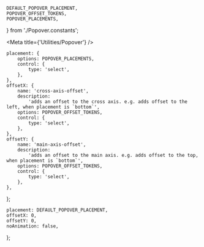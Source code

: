 
    DEFAULT_POPOVER_PLACEMENT,
    POPOVER_OFFSET_TOKENS,
    POPOVER_PLACEMENTS,
} from './Popover.constants';

<Meta title={'Utilities/Popover'} />

    placement: {
        options: POPOVER_PLACEMENTS,
        control: {
            type: 'select',
        },
    },
    offsetX: {
        name: 'cross-axis-offset',
        description:
            'adds an offset to the cross axis. e.g. adds offset to the left, when placement is `bottom`',
        options: POPOVER_OFFSET_TOKENS,
        control: {
            type: 'select',
        },
    },
    offsetY: {
        name: 'main-axis-offset',
        description:
            'adds an offset to the main axis. e.g. adds offset to the top, when placement is `bottom`',
        options: POPOVER_OFFSET_TOKENS,
        control: {
            type: 'select',
        },
    },
};

    placement: DEFAULT_POPOVER_PLACEMENT,
    offsetX: 0,
    offsetY: 0,
    noAnimation: false,
};

<Canvas hidden>
    <Story name="default" argTypes={popoverARgTypes} args={popoverArgs}>
        {({ offsetX, offsetY, placement }) => {
            const [isVisible, setIsVisible] = useState(false);
            const buttonReference = useRef(null);
            function handleClick() {
                setIsVisible(!isVisible);
            }
            const offset = [offsetX, offsetY];
            return (
                <>
                    <IconButton
                        icon={'menu'}
                        onClick={handleClick}
                        ref={buttonReference}
                        toggled={isVisible}
                    />
                    <Popover
                        isVisible={isVisible}
                        anchorReference={buttonReference}
                        placement={placement}
                        offset={offset}
                    >
                        <Flex
                            justify={'center'}
                            padding={Spacing.all(100)}
                            element={Shape}
                            elevation={3}
                            width={200}
                        >
                            <Text margin={'none'}>this is a popover</Text>
                        </Flex>
                    </Popover>
                </>
            );
        }}
    </Story>
    <Story name="hover" argTypes={popoverARgTypes} args={popoverArgs}>
        {({ offsetX, offsetY, placement }) => {
            const [isVisible, setIsVisible] = useState(false);
            const buttonReference = useRef(null);
            const offset = [offsetX, offsetY];
            return (
                <div>
                    <IconButton
                        icon={'menu'}
                        onMouseEnter={() => setIsVisible(true)}
                        onMouseLeave={() => setIsVisible(false)}
                        ref={buttonReference}
                        toggled={isVisible}
                    />
                    <Popover
                        isVisible={isVisible}
                        anchorReference={buttonReference}
                        placement={placement}
                        offset={offset}
                    >
                        <Shape elevation={3} width={200}>
                            <Flex justify={'center'} padding={Spacing.all(100)}>
                                <Text margin={'none'}>this is a popover</Text>
                            </Flex>
                        </Shape>
                    </Popover>
                </div>
            );
        }}
    </Story>
    <Story
        name="w/ animation"
        argTypes={popoverARgTypes}
        args={{ ...popoverArgs, noAnimation: true }}
    >
        {({ offsetX, offsetY, ...rest }) => {
            const [isVisible, setIsVisible] = useState(false);
            const buttonReference = useRef(null);
            function handleClick() {
                setIsVisible(!isVisible);
            }
            const offset = [offsetX, offsetY];
            return (
                <div>
                    <IconButton
                        icon={'menu'}
                        onClick={handleClick}
                        ref={buttonReference}
                        toggled={isVisible}
                    />
                    <Popover
                        {...rest}
                        isVisible={isVisible}
                        anchorReference={buttonReference}
                        offset={offset}
                    >
                        <Shape elevation={3} width={200}>
                            <Flex justify={'center'} padding={Spacing.all(100)}>
                                <Text margin={'none'}>this is a popover</Text>
                            </Flex>
                        </Shape>
                    </Popover>
                </div>
            );
        }}
    </Story>
</Canvas>
